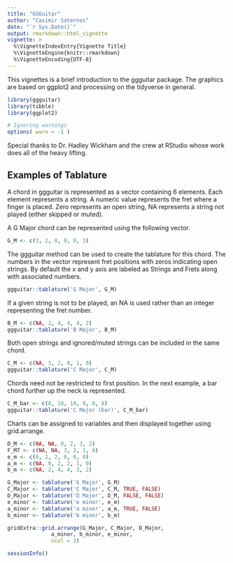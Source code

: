```yaml
---
title: "GGGuitar"
author: "Casimir Saternos"
date: "`r Sys.Date()`"
output: rmarkdown::html_vignette
vignette: >
  %\VignetteIndexEntry{Vignette Title}
  %\VignetteEngine{knitr::rmarkdown}
  %\VignetteEncoding{UTF-8}
---
```


This vignettes is a brief introduction to the ggguitar package.  The graphics are based on ggplot2 and processing on the tidyverse
in general.  

```r
library(ggguitar)
library(tibble)
library(ggplot2)

# Ignoring warnings
options( warn = -1 )
```

Special thanks to Dr. Hadley Wickham and the crew at RStudio  whose work does all of the heavy lifting.

## Examples of Tablature

A chord in ggguitar is represented as a vector containing 6 elements.  Each element represents a string.  A numeric value
represents the fret where a finger is placed.  Zero represents an open string, NA represents a string not played (either skipped or muted). 

A G Major chord can be represented using the following vector.
```r
G_M <- c(3, 2, 0, 0, 0, 3)
```

The ggguitar method can be used to create the tablature for this chord.  The numbers in the vector represent fret positions with zeros indicating open strings.  By default the x and y axis are labeled as Strings and Frets along with associated numbers.
```r
ggguitar::tablature('G Major', G_M)
```
If a given string is not to be played, an NA is used rather than an integer representing the fret number.

```r
B_M <- c(NA, 2, 4, 4, 4, 2)
ggguitar::tablature('B Major', B_M)
```

Both open strings and ignored/muted strings can be included in the same chord.
```r
C_M <- c(NA, 3, 2, 0, 1, 0)
ggguitar::tablature('C Major', C_M)
```

Chords need not be restricted to first position.  In the next example, a bar chord further up the neck is represented.
```r
C_M_bar <- c(8, 10, 10, 9, 8, 8)
ggguitar::tablature('C Major (bar)', C_M_bar)
```

Charts can be assigned to variables and then displayed
together using grid.arrange.
```r
D_M <- c(NA, NA, 0, 2, 3, 2)
F_M7 <- c(NA, NA, 3, 2, 1, 0)
e_m <- c(0, 2, 2, 0, 0, 0)
a_m <- c(NA, 0, 2, 2, 1, 0)
b_m <- c(NA, 2, 4, 4, 3, 2)

G_Major <- tablature('G Major', G_M)
C_Major <- tablature('C Major', C_M, TRUE, FALSE)
D_Major <- tablature('D Major', D_M, FALSE, FALSE)
e_minor <- tablature('e minor', e_m)
a_minor <- tablature('a minor', a_m, TRUE, FALSE)
b_minor <- tablature('b minor', b_m)

gridExtra::grid.arrange(G_Major, C_Major, D_Major,
              a_minor, b_minor, e_minor,
              ncol = 3)
```


```r
sessionInfo()
```
